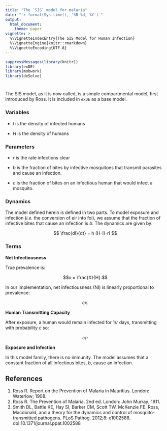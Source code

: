```yaml
---
title: "The `SIS` model for malaria"
date: "`r format(Sys.time(), '%B %d, %Y')`"
output:
  html_document: 
    theme: paper 
vignette: >
  %\VignetteIndexEntry{The SIS Model for Human Infection}
  %\VignetteEngine{knitr::rmarkdown}
  %\VignetteEncoding{UTF-8}
---
```

  
```r
suppressMessages(library(knitr))
library(exDE) 
library(mobwork) 
library(deSolve) 
```

# 

The SIS model, as it is now called, is a simple compartmental model, first introduced by Ross. It is included in `exDE` as a base model. 

### Variables

+ $I$ is the density of infected humans

+ $H$ is the density of humans

### Parameters

+ $r$ is the rate infections clear

+ $b$ is the fraction of bites by infective mosquitoes that transmit parasites and cause an infection. 

+ $c$ is the fraction of bites on an infectious human that would infect a mosquito. 

### Dynamics

The model defined herein is defined in two parts. To model exposure and infection (*i.e.* the conversion of eir into foi), we assume that the fraction of infective bites that cause an infection is $b$. The dynamics are given by: 

$$
\frac{dI}{dt} = h (H-I)-rI
$$

### Terms 

**Net Infectiousness**

True prevalence is:

$$x = \frac{X}{H}.$$ 

In our implementation, net infectiousness (NI) is linearly proportional to prevalence:

$$c x.$$

**Human Transmitting Capacity**

After exposure, a human would remain infected for $1/r$ days, transmitting with probability $c$ so:

$$c/r$$

**Exposure and Infection**

In this model family, there is no immunity. The model assumes that a constant fraction of all infectious bites, $b$, cause an infection. 



## References

1. Ross R. Report on the Prevention of Malaria in Mauritius. London: Waterlow; 1908.
2. Ross R. The Prevention of Malaria. 2nd ed. London: John Murray; 1911.
3. Smith DL, Battle KE, Hay SI, Barker CM, Scott TW, McKenzie FE. Ross, Macdonald, and a theory for the dynamics and control of mosquito-transmitted pathogens. PLoS Pathog. 2012;8: e1002588. doi:10.1371/journal.ppat.1002588

